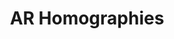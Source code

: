 ---
title: 'AR Homographies'
description: 'Planar Homographies in AR'
published: '2023-03-16'
team: 1
builtW:
  - matlab
github: 'https://github.com/andreihar/ar-homographies'
---